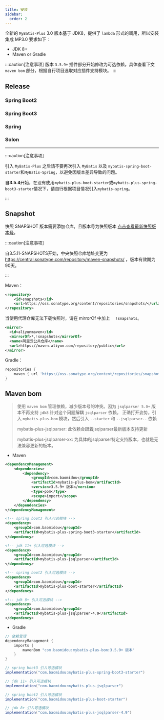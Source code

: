 ```yaml
---
title: 安装
sidebar:
  order: 2
---
```



全新的 `MyBatis-Plus` 3.0 版本基于 JDK8，提供了 `lambda` 形式的调用，所以安装集成 MP3.0 要求如下：

- JDK 8+
- Maven or Gradle

:::caution[注意事项]
版本 `3.5.9+`  插件部分开始修改为可选依赖，具体查看下文 `maven bom` 部分，根据自行项目选取对应插件支持模块。
:::

## Release

### Spring Boot2

<LastedDependency groupId="com.baomidou" artifactId="mybatis-plus-boot-starter" />

### Spring Boot3

<LastedDependency groupId="com.baomidou" artifactId="mybatis-plus-spring-boot3-starter" />

### Spring

<LastedDependency groupId="com.baomidou" artifactId="mybatis-plus" />

### Solon

<LastedDependency groupId="com.baomidou" artifactId="mybatis-plus-solon-plugin" />

---

:::caution[注意事项]

引入 `MyBatis-Plus` 之后请不要再次引入 `MyBatis` 以及 `mybatis-spring-boot-starter`和`MyBatis-Spring`，以避免因版本差异导致的问题。

自**3.5.4**开始，在没有使用`mybatis-plus-boot-starter`或`mybatis-plus-spring-boot3-starter`情况下，请自行根据项目情况引入`mybatis-spring`。

:::

## Snapshot

快照 SNAPSHOT 版本需要添加仓库，且版本号为快照版本 [点击查看最新快照版本号](https://oss.sonatype.org/content/repositories/snapshots/com/baomidou/mybatis-plus-boot-starter/)。

:::caution[注意事项]

自3.5.11-SNAPSHOTS开始，中央快照仓库地址变更为 https://central.sonatype.com/repository/maven-snapshots/ ，版本有效期为90天。

:::

Maven：

```xml
<repository>
    <id>snapshots</id>
    <url>https://oss.sonatype.org/content/repositories/snapshots/</url>
</repository>
```

当使用代理仓库无法下载快照时，请在 mirrorOf 中加上 `  !snapshots`。

```xml
<mirror>
  <id>aliyunmaven</id>
  <mirrorOf>*,!snapshots</mirrorOf>
  <name>阿里云公共仓库</name>
  <url>https://maven.aliyun.com/repository/public</url>
</mirror>
```

Gradle：

```groovy
repositories {
    maven { url 'https://oss.sonatype.org/content/repositories/snapshots/' }
}
```

## Maven bom

>  使用 `maven bom` 管理依赖，减少版本号的冲突。因为 `jsqlparser 5.0+` 版本不再支持 `jdk8` 针对这个问题解耦 `jsqlparser` 依赖。
>  正确打开姿势，引入 `mybatis-plus-bom` 模块，然后引入 `..starter` 和 `..jsqlparser..` 依赖
>
>  mybatis-plus-jsqlparser:  此依赖会跟着jsqlparser最新版本支持更新
>
>  mybatis-plus-jsqlparser-xx: 为具体的jsqlparser特定支持版本，也就是无法兼容更新的板本。

- Maven

```xml
<dependencyManagement>
    <dependencies>
        <dependency>
            <groupId>com.baomidou</groupId>
            <artifactId>mybatis-plus-bom</artifactId>
            <version>3.5.9+ 版本</version>
            <type>pom</type>
            <scope>import</scope>
        </dependency>
    </dependencies>
</dependencyManagement>

<!-- spring boot3 引入可选模块 -->
<dependency>
    <groupId>com.baomidou</groupId>
    <artifactId>mybatis-plus-spring-boot3-starter</artifactId>
</dependency>

<!-- jdk 11+ 引入可选模块 -->
<dependency>
    <groupId>com.baomidou</groupId>
    <artifactId>mybatis-plus-jsqlparser</artifactId>
</dependency>

<!-- spring boot2 引入可选模块 -->
<dependency>
    <groupId>com.baomidou</groupId>
    <artifactId>mybatis-plus-boot-starter</artifactId>
</dependency>

<!-- jdk 8+ 引入可选模块 -->
<dependency>
    <groupId>com.baomidou</groupId>
    <artifactId>mybatis-plus-jsqlparser-4.9</artifactId>
</dependency>
```


- Gradle

```groovy
// 依赖管理
dependencyManagement {
    imports {
        mavenBom "com.baomidou:mybatis-plus-bom:3.5.9+ 版本"
    }
}

// spring boot3 引入可选模块
implementation("com.baomidou:mybatis-plus-spring-boot3-starter")

// jdk 11+ 引入可选模块
implementation("com.baomidou:mybatis-plus-jsqlparser")

// spring boot2 引入可选模块
implementation("com.baomidou:mybatis-plus-boot-starter")

// jdk 8+ 引入可选模块
implementation("com.baomidou:mybatis-plus-jsqlparser-4.9")
```
